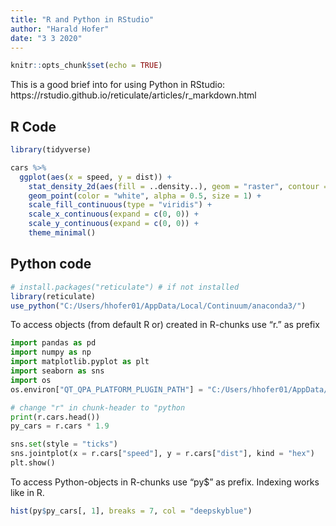 ```yaml
---
title: "R and Python in RStudio"
author: "Harald Hofer"
date: "3 3 2020"
---
```


```r
knitr::opts_chunk$set(echo = TRUE)
```



This is a good brief into for using Python in RStudio:
https://rstudio.github.io/reticulate/articles/r_markdown.html


## R Code

```r
library(tidyverse)

cars %>%
  ggplot(aes(x = speed, y = dist)) +
    stat_density_2d(aes(fill = ..density..), geom = "raster", contour = FALSE, interpolate = TRUE) +
    geom_point(color = "white", alpha = 0.5, size = 1) +
    scale_fill_continuous(type = "viridis") +
    scale_x_continuous(expand = c(0, 0)) +
    scale_y_continuous(expand = c(0, 0)) +
    theme_minimal()

```



## Python code
```r
# install.packages("reticulate") # if not installed
library(reticulate)
use_python("C:/Users/hhofer01/AppData/Local/Continuum/anaconda3/")
```


To access objects (from default R or) created in R-chunks use "r." as prefix

```python
import pandas as pd
import numpy as np
import matplotlib.pyplot as plt
import seaborn as sns
import os
os.environ["QT_QPA_PLATFORM_PLUGIN_PATH"] = "C:/Users/hhofer01/AppData/Local/Continuum/anaconda3/Library/plugins/platforms"
```

```python
# change "r" in chunk-header to "python
print(r.cars.head())
py_cars = r.cars * 1.9
```

```python
sns.set(style = "ticks")
sns.jointplot(x = r.cars["speed"], y = r.cars["dist"], kind = "hex")
plt.show()
```



To access Python-objects in R-chunks use "py$" as prefix. Indexing works like in R.

```r
hist(py$py_cars[, 1], breaks = 7, col = "deepskyblue")
```

